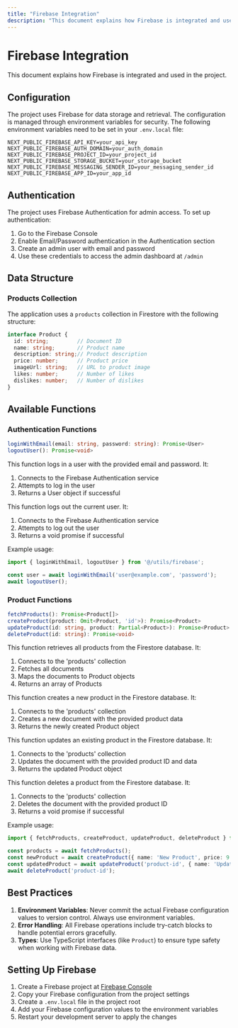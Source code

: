```yaml
---
title: "Firebase Integration"
description: "This document explains how Firebase is integrated and used in the project."
---
```


# Firebase Integration

This document explains how Firebase is integrated and used in the project.

## Configuration

The project uses Firebase for data storage and retrieval. The configuration is managed through environment variables for security. The following environment variables need to be set in your `.env.local` file:

```env
NEXT_PUBLIC_FIREBASE_API_KEY=your_api_key
NEXT_PUBLIC_FIREBASE_AUTH_DOMAIN=your_auth_domain
NEXT_PUBLIC_FIREBASE_PROJECT_ID=your_project_id
NEXT_PUBLIC_FIREBASE_STORAGE_BUCKET=your_storage_bucket
NEXT_PUBLIC_FIREBASE_MESSAGING_SENDER_ID=your_messaging_sender_id
NEXT_PUBLIC_FIREBASE_APP_ID=your_app_id
```

## Authentication

The project uses Firebase Authentication for admin access. To set up authentication:

1. Go to the Firebase Console
2. Enable Email/Password authentication in the Authentication section
3. Create an admin user with email and password
4. Use these credentials to access the admin dashboard at `/admin`

## Data Structure

### Products Collection

The application uses a `products` collection in Firestore with the following structure:

```typescript
interface Product {
  id: string;         // Document ID
  name: string;       // Product name
  description: string;// Product description
  price: number;      // Product price
  imageUrl: string;   // URL to product image
  likes: number;      // Number of likes
  dislikes: number;   // Number of dislikes
}
```

## Available Functions

### Authentication Functions

```typescript
loginWithEmail(email: string, password: string): Promise<User>
logoutUser(): Promise<void>
```

This function logs in a user with the provided email and password. It:
1. Connects to the Firebase Authentication service
2. Attempts to log in the user
3. Returns a User object if successful

This function logs out the current user. It:
1. Connects to the Firebase Authentication service
2. Attempts to log out the user
3. Returns a void promise if successful

Example usage:
```typescript
import { loginWithEmail, logoutUser } from '@/utils/firebase';

const user = await loginWithEmail('user@example.com', 'password');
await logoutUser();
```

### Product Functions

```typescript
fetchProducts(): Promise<Product[]>
createProduct(product: Omit<Product, 'id'>): Promise<Product>
updateProduct(id: string, product: Partial<Product>): Promise<Product>
deleteProduct(id: string): Promise<void>
```

This function retrieves all products from the Firestore database. It:
1. Connects to the 'products' collection
2. Fetches all documents
3. Maps the documents to Product objects
4. Returns an array of Products

This function creates a new product in the Firestore database. It:
1. Connects to the 'products' collection
2. Creates a new document with the provided product data
3. Returns the newly created Product object

This function updates an existing product in the Firestore database. It:
1. Connects to the 'products' collection
2. Updates the document with the provided product ID and data
3. Returns the updated Product object

This function deletes a product from the Firestore database. It:
1. Connects to the 'products' collection
2. Deletes the document with the provided product ID
3. Returns a void promise if successful

Example usage:
```typescript
import { fetchProducts, createProduct, updateProduct, deleteProduct } from '@/utils/firebase';

const products = await fetchProducts();
const newProduct = await createProduct({ name: 'New Product', price: 9.99 });
const updatedProduct = await updateProduct('product-id', { name: 'Updated Product' });
await deleteProduct('product-id');
```

## Best Practices

1. **Environment Variables**: Never commit the actual Firebase configuration values to version control. Always use environment variables.
2. **Error Handling**: All Firebase operations include try-catch blocks to handle potential errors gracefully.
3. **Types**: Use TypeScript interfaces (like `Product`) to ensure type safety when working with Firebase data.

## Setting Up Firebase

1. Create a Firebase project at [Firebase Console](https://console.firebase.google.com/)
2. Copy your Firebase configuration from the project settings
3. Create a `.env.local` file in the project root
4. Add your Firebase configuration values to the environment variables
5. Restart your development server to apply the changes
